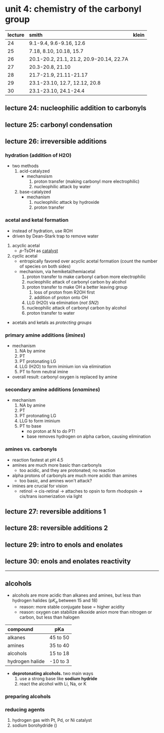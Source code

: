 # unit 4: chemistry of the carbonyl group


|lecture|smith|klein|
|:------|:-------|:------|
|24|9.1-9.4, 9.6-9.16, 12.6||
|25|7.18, 8.10, 10.18, 15.7||
|26|20.1-20.2, 21.1, 21.2, 20.9-20.14, 22.7A||
|27|20.3-20.8, 21.10||
|28|21.7-21.9, 21.11-21.17||
|29|23.1-23.10, 12.7, 12.12, 20.8||
|30|23.1-23.10, 24.1-24.4||

## lecture 24: nucleophilic addition to carbonyls
## lecture 25: carbonyl condensation
## lecture 26: irreversible additions

### hydration (addition of H2O)
- two methods
    1. acid-catalyzed
        - mechansism
            1. proton transfer (making carbonyl more electrophilic)
            2. nucleophilic attack by water
    2. base-catalyzed
        - mechanism
            1. nucleophilic attack by hydroxide
            2. proton transfer

### acetal and ketal formation
- instead of hydration, use ROH
- driven by Dean-Stark trap to remove water

1. acyclic acetal
    - _p_-TsOH as [catalyst](https://en.wikipedia.org/wiki/P-Toluenesulfonic_acid)
2. cyclic acetal
    - entropically favored over acyclic acetal formation (count the number of species on both sides)
    - mechanism, via hemiketal/hemiacetal
        1. proton transfer to make carbonyl carbon more electrophilic
        2. nucleophilic attack of carbonyl carbon by alcohol
        3. proton transfer to make OH a better leaving group
            1. loss of proton from R2OH first
            2. addition of proton onto OH
        4. LLG (H2O) via elimination (_not SN2_)
        5. nucleophilic attack of carbonyl carbon by alcohol
        6. proton transfer to water

- acetals and ketals as _protecting groups_

### primary amine additions (_imines_)
- mechanism
    1. NA by amine
    2. PT
    3. PT protonating LG
    4. LLG (H2O) to form iminium ion via elimination
    5. PT to form neutral imine
- overall result: carbonyl oxygen is replaced by amine

### secondary amine additions (_enamines_)
- mechanism
    1. NA by amine
    2. PT
    3. PT protonating LG
    4. LLG to form iminium
    5. PT to base
        - no proton at N to do PT!
        - base removes hydrogen on alpha carbon, causing elimination

### amines vs. carbonyls
- reaction fastest at pH 4.5
- amines are much more basic than carbonyls
    - too acidic, and they are protonated; no reaction
- alpha protons of carbonyls are much more acidic than amines
    - too basic, and amines won't attack?
- imines are crucial for vision
    - retinol -> cis-retinal -> attaches to opsin to form rhodopsin -> cis/trans isomerization via light

## lecture 27: reversible additions 1
## lecture 28: reversible additions 2
## lecture 29: intro to enols and enolates
## lecture 30: enols and enolates reactivity

---

## alcohols
- alcohols are more acidic than alkanes and amines, but less than hydrogen halides ($\text{p}K_a$ between 15 and 18)
    - reason: more stable conjugate base = higher acidity
    - reason: oxygen can stabilize alkoxide anion more than nitrogen or carbon, but less than halogen

|compound|pKa|
|:-------|:----:|
|alkanes|45 to 50|
|amines|35 to 40|
|alcohols|15 to 18|
|hydrogen halide|-10 to 3|

- **deprotonating alcohols.** two main ways
    1. use a strong base like **sodium hydride**
    2. react the alcohol with Li, Na, or K
    
### preparing alcohols

### reducing agents
1. hydrogen gas with Pt, Pd, or Ni catalyst
2. sodium borohydride (<C chem="\ce{->[NaBH4][EtOH, MeOH, or H2O]}" />)